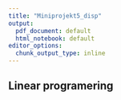 ```yaml
---
title: "Miniprojekt5_disp"
output:
  pdf_document: default
  html_notebook: default
editor_options:
  chunk_output_type: inline
---
```



## Linear programering 

\begin{itemize}
  \item Kanonisk form:
  \begin{itemize}
    \item max $c_1x_1+\cdots+c_nx_n=c^Tx$
    \item Under betingerlserne.
    \item $\begin{bmatrix} a_{11}x_1+\cdots+a_{1n}x_n \leq b_1 \\ \vdots \\ a_{m1}x_1+\cdots + a_{mn}x_n \leq b_m \end{bmatrix}$ eller $Ax \leq b$.
    \item $x \geq 0$
    \item $x_i$ er varible. $c_i$ er koefficenterne. Som giver kriteriefunktionen
    \item $z=c_1x_1+\cdots + c_nx_n$ som skal maximeres
  \end{itemize}
  \item Standart form:
  \begin{itemize}
    \item max $c_1x_1+\cdots+c_nx_n=c^Tx$
    \item Under betingerlserne.
    \item $\begin{bmatrix} a_{11}x_1+\cdots+a_{1n}x_n = b_1 \\ \vdots \\ a_{m1}x_1+\cdots + a_{mn}x_n = b_m \end{bmatrix}$ eller $Ax = b$.
    \item $x \geq 0$
  \end{itemize}
  \item Et lineart programmerings problem på kanonisk form kan bringes på standard form, ved at nye variable.
  \item $x_{n+1},\ldots,  x_{m+n}$, en for hver bibetingelse. 
  \item max $c_1x_1+\cdots+c_nx_n=\bar{c}^T\bar{x}$
  \item Under betingerlserne.
  \item $\begin{bmatrix} a_{11}x_1+\cdots+a_{1n}x_n+x_{n+1} \leq b_1 \\ \vdots \\ a_{m1}x_1+\cdots + a_{mn}x_n+x_{n+m} \leq b_m \end{bmatrix}$ eller $\bar{A}\bar{x} \leq b$.
  \item $\bar{x} \geq 0$
  \item hvor $\bar{A}=\begin{bmatrix} A, I \end{bmatrix}$
  \item $\bar{c}=\begin{bmatrix} c \\ 0 \end{bmatrix}$
  \item Simplex:
  \begin{itemize}
    \item Linear programmeringsproblem på standart form.
    \item $\forall b_i \geq0$
    \item $m \leq n$
    \item Fremgangsmetode: 
    \begin{itemize}
      \item Opstil matrix $\begin{bmatrix} c & 0^T & 0 \\ A & I & b \end{bmatrix}$, for $2n$ variable
      \item Opstil matrix $\begin{bmatrix} c  & 0 \\ A & b \end{bmatrix}$, for $n$ variable
      \item Trin 1: Tjek hvilken indgang i $c$ som har den højeste værdi. Dette er den første søjle vi indrager i vores basis. Kald denne søjle for $j$.
      \item Trin 2: Tjek forholdet mellem $b_i/A_{ij}, \quad \forall i$. Det $i$ som giver det laveste tal, definerer hvilken række der skal pivoteres i. 
      \item Hvis der stadig er positive tal i $c$, gå tilbage til trin 1. Ellers er problemet løst.
      \item Nu er der dannet en basis. Værdierne for $x_1,\ldots, x_n$ kan nu aflæses. Dette gøres ved at tjekke hvilke søjler og indgange der er i pivot i. hvis der er pivot i søjle $j$, indgang $i$. Betyder det, at $x_j$ skal have værdien aflæst i $b_i$. Hvis der ikke er pivot i søjle $j$ er $x_j=0$. 
      \item I indgangen over $b$ kan $-z$ aflæses. 
    \end{itemize}
  \end{itemize}
\end{itemize}